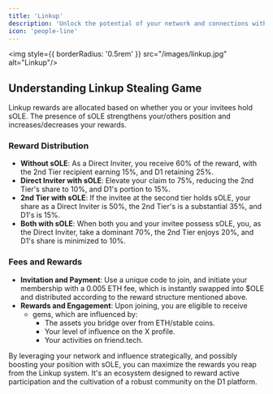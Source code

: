 ```yaml
---
title: 'Linkup'
description: 'Unlock the potential of your network and connections within the D1 platform through the Linkup rewards system.'
icon: 'people-line'
---
```

<img style={{ borderRadius: '0.5rem' }} src="/images/linkup.jpg" alt="Linkup"/>

## Understanding Linkup Stealing Game
Linkup rewards are allocated based on whether you or your invitees hold sOLE. The presence of sOLE strengthens your/others position and increases/decreases your rewards.

### Reward Distribution
- **Without sOLE**: As a Direct Inviter, you receive 60% of the reward, with the 2nd Tier recipient earning 15%, and D1 retaining 25%.
- **Direct Inviter with sOLE**: Elevate your claim to 75%, reducing the 2nd Tier's share to 10%, and D1's portion to 15%.
- **2nd Tier with sOLE**: If the invitee at the second tier holds sOLE, your share as a Direct Inviter is 50%, the 2nd Tier's is a substantial 35%, and D1's is 15%.
- **Both with sOLE**: When both you and your invitee possess sOLE, you, as the Direct Inviter, take a dominant 70%, the 2nd Tier enjoys 20%, and D1's share is minimized to 10%.

### Fees and Rewards
- **Invitation and Payment**: Use a unique code to join, and initiate your membership with a 0.005 ETH fee, which is instantly swapped into $OLE and distributed according to the reward structure mentioned above.
- **Rewards and Engagement**: Upon joining, you are eligible to receive
  - gems, which are influenced by:
    - The assets you bridge over from ETH/stable coins.
    - Your level of influence on the X profile.
    - Your activities on friend.tech.

By leveraging your network and influence strategically, and possibly boosting your position with sOLE, you can maximize the rewards you reap from the Linkup system. It's an ecosystem designed to reward active participation and the cultivation of a robust community on the D1 platform.

